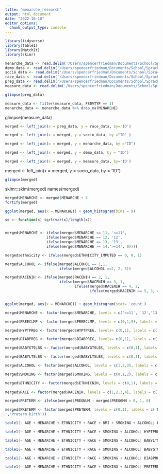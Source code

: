 ```yaml
---
title: "menarche_research"
output: html_document
date: "2022-10-10"
editor_options: 
  chunk_output_type: console
---
```


```r
library(tidyverse)
library(table1)
library(MatchIt)
library(skimr)
```


```r
menarche_data <- read.delim('/Users/spencerfriedman/Documents/School/Spracklen_lab/f31_ctos_inv.dat')
demo_data <- read.delim('/Users/spencerfriedman/Documents/School/Spracklen_lab/dem_ctos_inv.dat')
socio_data <- read.delim('/Users/spencerfriedman/Documents/School/Spracklen_lab/f34_ctos_inv.dat')
race_data <- read.delim('/Users/spencerfriedman/Documents/School/Spracklen_lab/f41_imputed_ctos_inv.dat')
preg_data <- read.delim('/Users/spencerfriedman/Documents/School/Spracklen_lab/f158_ctos_inv.dat')
measure_data <- read.delim('/Users/spencerfriedman/Documents/School/Spracklen_lab/f80_ctos_inv.dat')

```

```r
glimpse(preg_data)
```

```r
measure_data <- filter(measure_data, F80VTYP == 1)
menarche_data <- menarche_data %>% drop_na(MENARCHE)
```


glimpse(measure_data)



```r
merged <- left_join(x = preg_data, y = race_data, by='ID')

merged <- left_join(x = merged, y = socio_data, by ="ID" )

merged <- left_join(x = merged, y = menarche_data, by ="ID")

merged <- left_join(x = merged, y = demo_data, by = "ID")

merged <- left_join(x = merged, y = measure_data, by='ID')


```

merged <- left_join(x = merged, y = socio_data, by = "ID")

```r
glimpse(merged)
```


skimr::skim(merged)
names(merged)


```r

merged$MENARCHE <- merged$MENARCHE + 8
fortify(merged)

```

```r
ggplot(merged, aes(x = MENARCHE)) + geom_histogram(bins = 9)
```

```r
se <- function(x) sqrt(var(x)/length(x))
```



```r

```

```r
merged$MENARCHE <- ifelse(merged$MENARCHE <= 11, '<=11', 
                   ifelse(merged$MENARCHE == 12, '12', 
                   ifelse(merged$MENARCHE == 13, '13', 
                   ifelse(merged$MENARCHE >= 14,'>=14', 0))))

merged$ethnicity <- ifelse(merged$ETHNICITY_IMPUTED == 0, 0, 1)

merged$ALCOHOL <- ifelse(merged$ALCOHOL == 1,1, 
                         ifelse(merged$ALCOHOL ==2, 2, 3))

merged$RACENIH <- ifelse(merged$RACENIH == 2, 1,
                         ifelse(merged$RACENIH == 3, 1,
                                ifelse(merged$RACENIH == 4, 2, 
                                       ifelse(merged$RACENIH == 5, 3, 4))))


ggplot(merged, aes(x = MENARCHE)) + geom_histogram(stat= 'count')
```
```r
merged$MENARCHE <- factor(merged$MENARCHE, levels = c('<=11', '12','13','>=14'), labels = c('<=11', '12','13','>=14'))

merged$PREECLMP <- factor(merged$PREECLMP, levels = c(0,1,9), labels = c('No Preeclampsia during pregnancy','Preeclampsia during pregnancy', 'No Answer'))

merged$HYPTPREG <- factor(merged$HYPTPREG, levels= c(0,1), labels = c('Hypertension during preg','No hypertension during preg'))

merged$DIABPREG <- factor(merged$DIABPREG, levels= c(0,1), labels = c('Diabetes during preg','No Diabetes during preg'))

merged$BABYGT9LBS <- factor(merged$BABYGT9LBS, levels = c(0,1), labels = c("Overweight baby", "Not overweight baby") )

merged$BABYLT5LBS <- factor(merged$BABYLT5LBS, levels = c(0,1), labels = c("Underweight baby",'Not underweight baby'))

merged$ALCOHOL <- factor(merged$ALCOHOL, levels = c(1,2,3), labels = c('Non drinker','Past drinker','Current drinker'))

merged$SMOKING <- factor(merged$SMOKING, levels = c(0,1,2), labels = c('Non smoker','Past smoker','Current smoker'))

merged$ETHNICITY <- factor(merged$ETHNICNIH, levels = c(0,1), labels = c('Not Hispanic/Latino','Hispanic/Latino'))
  
merged$RACE <- factor(merged$RACENIH, levels = c(1,2,3,4), labels = c('Asian/Pacific Islander','Black','White','Other/Unknown'))

merged$PRETERM <- ifelse(merged$PREGNUM - merged$PREG6MN > 0, 1, 0)

merged$PRETERM <- factor(merged$PRETERM, levels = c(0,1), labels = c('No preterm birth
','Preterm birth'))

```

```r
table1(~ AGE + MENARCHE + ETHNICITY + RACE + BMI + SMOKING + ALCOHOL| PREECLMP, data = merged, render.continuous =c(.='Mean'))

table1(~ AGE + MENARCHE + ETHNICITY + RACE + SMOKING + ALCOHOL| HYPTPREG, data = merged,render.continuous =c(.='Mean'))

table1(~ AGE + MENARCHE + ETHNICITY + RACE + SMOKING + ALCOHOL| BABYLT5LBS, data = merged,render.continuous =c(.='Mean'))

table1(~ AGE + MENARCHE + ETHNICITY + RACE + SMOKING + ALCOHOL| BABYGT9LBS, data = merged,render.continuous =c(.='Mean'))

table1(~ AGE + MENARCHE + ETHNICITY + RACE + SMOKING + ALCOHOL| DIABPREG, data = merged,render.continuous =c(.='Mean'))

table1(~ AGE + MENARCHE + ETHNICITY + RACE + SMOKING + ALCOHOL| PRETERM, data = merged,render.continuous =c(.='Mean'))
```